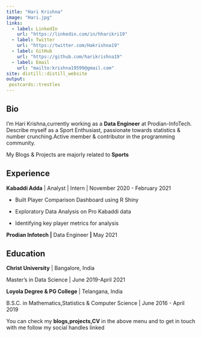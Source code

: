 ```yaml
---
title: "Hari Krishna"
image: "Hari.jpg"
links:
  - label: LinkedIn
    url: "https://linkedin.com/in/hharikri19"
  - label: Twitter
    url: "https://twitter.com/Hakrishna19"
  - label: GitHub
    url: "https://github.com/harikrishna19"
  - label: Email
    url: "mailto:krishna19599@gmail.com"
site: distill::distill_website
output:
 postcards::trestles
---
```


## Bio

I'm Hari Krishna,currently working as a **Data Engineer** at Prodian-InfoTech. Describe myself as a Sport Enthusiast, passionate towards statistics & number crunching.Active member & contributor in the programming community.

My Blogs & Projects are majorly related to **Sports**

## Experience

**Kabaddi Adda** \| Analyst \| Intern \| November 2020 - February 2021

-   Built Player Comparison Dashboard using R Shiny

-   Exploratory Data Analysis on Pro Kabaddi data

-   Identifying key player metrics for analysis

**Prodian Infotech \|** Data Engineer **\|** May 2021

## Education

**Christ University** \| Bangalore, India

Master's in Data Science \| June 2019-April 2021

**Loyola Degree & PG College** \| Telangana, India

B.S.C. in Mathematics,Statistics & Computer Science \| June 2016 - April 2019

You can check my **blogs,projects,CV** in the above menu and to get in touch with me follow my social handles linked
